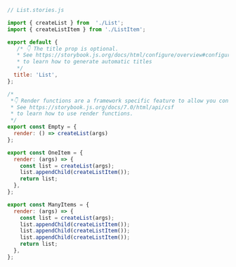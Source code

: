 
```js
// List.stories.js

import { createList } from  './List';
import { createListItem } from './ListItem';

export default {
   /* 👇 The title prop is optional.
   * See https://storybook.js.org/docs/html/configure/overview#configure-story-loading
   * to learn how to generate automatic titles
   */
  title: 'List',
};

/*
 *👇 Render functions are a framework specific feature to allow you control on how the component renders.
 * See https://storybook.js.org/docs/7.0/html/api/csf
 * to learn how to use render functions.
 */
export const Empty = {
  render: () => createList(args) 
};

export const OneItem = {
  render: (args) => {
    const list = createList(args);
    list.appendChild(createListItem());
    return list;
  },
};

export const ManyItems = {
  render: (args) => {
    const list = createList(args);
    list.appendChild(createListItem());
    list.appendChild(createListItem());
    list.appendChild(createListItem());
    return list;
  },
};
```
